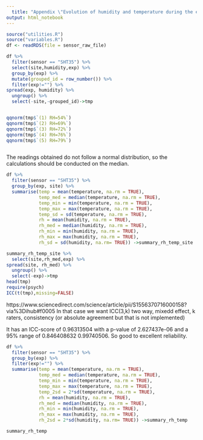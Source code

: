 ```yaml
---
  title: "Appendix \"Evolution of humidity and temperature during the experiments - Intra Class Correlation for Coefficient of Variation"
output: html_notebook
---
```


```r
source("utilities.R")
source("variables.R")
df <- readRDS(file = sensor_raw_file)
```

```r

df %>%
  filter(sensor == "SHT35") %>% 
  select(site,humidity,exp) %>%
  group_by(exp) %>%
  mutate(grouped_id = row_number()) %>%
  filter(exp!="") %>%
spread(exp, humidity) %>%
  ungroup() %>%
  select(-site,-grouped_id)->tmp


qqnorm(tmp$`(1) RH=54%`)
qqnorm(tmp$`(2) RH=69%`)
qqnorm(tmp$`(3) RH=72%`)
qqnorm(tmp$`(4) RH=76%`)
qqnorm(tmp$`(5) RH=79%`)



```

The readings obtained do not follow a normal distribution, so the calculations should be conducted on the median.

```r
df %>%
  filter(sensor == "SHT35") %>%
  group_by(exp, site) %>%
  summarise(temp = mean(temperature, na.rm = TRUE), 
            temp_med = median(temperature, na.rm = TRUE),
            temp_min = min(temperature, na.rm = TRUE), 
            temp_max = max(temperature, na.rm = TRUE),
            temp_sd = sd(temperature, na.rm = TRUE),
            rh = mean(humidity, na.rm = TRUE), 
            rh_med = median(humidity, na.rm = TRUE), 
            rh_min = min(humidity, na.rm = TRUE),
            rh_max = max(humidity, na.rm = TRUE),
            rh_sd = sd(humidity, na.rm= TRUE)) ->summary_rh_temp_site

summary_rh_temp_site %>%  
  select(site,rh_med,exp) %>%
spread(site, rh_med) %>%
  ungroup() %>%
  select(-exp)->tmp
head(tmp)
require(psych)
ICC(t(tmp),missing=FALSE)

```
https://www.sciencedirect.com/science/article/pii/S1556370716000158?via%3Dihub#f0005 
In that case we want ICC(3,k) two way, mixedd effect, k raters, consistency (or absolute agreement but that is not implemented)

It has an ICC-score of 0.96313504	 with a p-value of 2.627437e-06 and a 95% range of 0.846408632	0.99740506. So good to excellent reliability.



```r

df %>%
  filter(sensor == "SHT35") %>%
  group_by(exp) %>%
  filter(exp!="") %>%
  summarise(temp = mean(temperature, na.rm = TRUE), 
            temp_med = median(temperature, na.rm = TRUE),
            temp_min = min(temperature, na.rm = TRUE), 
            temp_max = max(temperature, na.rm = TRUE),
            temp_2sd = 2*sd(temperature, na.rm = TRUE),
            rh = mean(humidity, na.rm = TRUE), 
            rh_med = median(humidity, na.rm = TRUE), 
            rh_min = min(humidity, na.rm = TRUE),
            rh_max = max(humidity, na.rm = TRUE),
            rh_2sd = 2*sd(humidity, na.rm= TRUE)) ->summary_rh_temp

summary_rh_temp
```